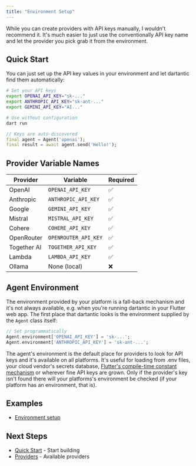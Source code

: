 ```yaml
---
title: "Environment Setup"
---
```


While you can create providers with API keys manually, I wouldn't recommend it. It's much easier to just use the conventionally API key name and let the provider you pick grab it from the environment.

## Quick Start

You can just set up the API key values in your environment and let dartantic find them automatically:

```bash
# Set your API keys
export OPENAI_API_KEY="sk-..."
export ANTHROPIC_API_KEY="sk-ant-..."
export GEMINI_API_KEY="AI..."

# Use without configuration
dart run
```

```dart
// Keys are auto-discovered
final agent = Agent('openai');
final result = await agent.send('Hello!');
```

## Provider Variable Names

| Provider    | Variable             | Required |
| ----------- | -------------------- | -------- |
| OpenAI      | `OPENAI_API_KEY`     | ✅        |
| Anthropic   | `ANTHROPIC_API_KEY`  | ✅        |
| Google      | `GEMINI_API_KEY`     | ✅        |
| Mistral     | `MISTRAL_API_KEY`    | ✅        |
| Cohere      | `COHERE_API_KEY`     | ✅        |
| OpenRouter  | `OPENROUTER_API_KEY` | ✅        |
| Together AI | `TOGETHER_API_KEY`   | ✅        |
| Lambda      | `LAMBDA_API_KEY`     | ✅        |
| Ollama      | None (local)         | ❌        |

## Agent Environment

The environment provided by your platform is a fall-back mechanism and it's not always available, e.g. when you're running dartantic in your Flutter web app. The first place that dartantic looks is the environment supplied by the `Agent` class itself:

```dart
// Set programmatically
Agent.environment['OPENAI_API_KEY'] = 'sk-...';
Agent.environment['ANTHROPIC_API_KEY'] = 'sk-ant-...';
```

The agent's environment is the default place for providers to look for API keys and it's available on all platforms. It's useful for loading from .env files, your cloud vendor's secrets database, [Flutter's compile-time constant mechanism](https://dart.dev/language/variables#final-and-const) or wherever fine API keys are grown. Only if the provider's key isn't found there will your platforms's environment be checked (if your platform has an environment, that is).

## Examples

- [Environment setup](https://github.com/csells/dartantic_ai/blob/main/packages/dartantic_ai/example/bin/chat.dart)

## Next Steps

- [Quick Start](/quick-start) - Start building
- [Providers](/providers) - Available providers